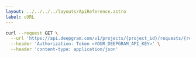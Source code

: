 ---
layout: ../../../../layouts/ApiReference.astro
label: cURL
---

```bash
curl --request GET \
  --url 'https://api.deepgram.com/v1/projects/{project_id}/requests/{request_id}' \
  --header 'Authorization: Token <YOUR_DEEPGRAM_API_KEY>' \
  --header 'content-type: application/json'
```
